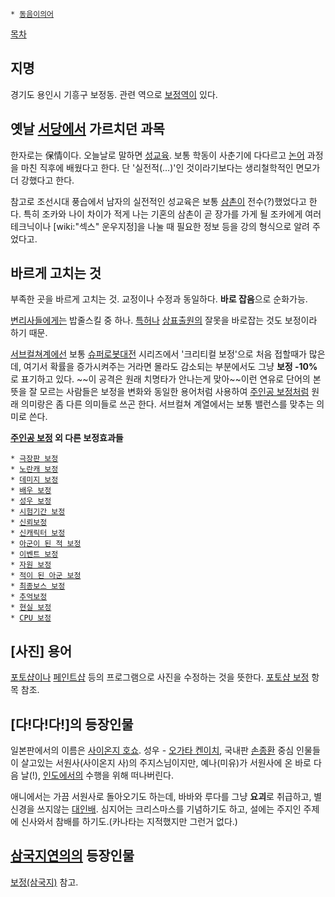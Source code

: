  * [[동음이의어]]

[[목차]]
== 지명 ==
경기도 용인시 기흥구 보정동. 관련 역으로 [[보정역]]이 있다.

== 옛날 [[서당]]에서 가르치던 과목 ==
한자로는 保情이다. 오늘날로 말하면 [[성교육]]. 보통 학동이 사춘기에 다다르고 [[논어]] 과정을 마친 직후에 배웠다고 한다. 단 '실전적(…)'인 것이라기보다는 생리철학적인 면모가 더 강했다고 한다.

참고로 조선시대 풍습에서 남자의 실전적인 성교육은 보통 [[삼촌]]이 전수(?)했었다고 한다. 특히 조카와 나이 차이가 적게 나는 기혼의 삼촌이 곧 장가를 가게 될 조카에게 여러 테크닉이나 [wiki:"섹스" 운우지정]을 나눌 때 필요한 정보 등을 강의 형식으로 알려 주었다고.

== 바르게 고치는 것 ==
부족한 곳을 바르게 고치는 것. 교정이나 수정과 동일하다.
'''바로 잡음'''으로 순화가능.

[[변리사]]들에게는 밥줄스킬 중 하나. [[특허]]나 [[상표]]출원의 잘못을 바로잡는 것도 보정이라 하기 때문.

[[서브컬쳐]]계에선 보통 [[슈퍼로봇대전]] 시리즈에서 '크리티컬 보정'으로 처음 접할때가 많은데, 여기서 확률을 증가시켜주는 거라면 몰라도 감소되는 부분에서도 그냥 '''보정 -10%'''로 표기하고 있다. ~~이 공격은 원래 치명타가 안나는게 맞아~~이런 연유로 단어의 본 뜻을 잘 모르는 사람들은 보정을 변화와 동일한 용어처럼 사용하여 [[주인공 보정]]처럼 원래 의미랑은 좀 다른 의미들로 쓰곤 한다. 서브컬쳐 계열에서는 보통 밸런스를 맞추는 의미로 쓴다.

'''[[주인공 보정]] 외 다른 보정효과들'''

 * [[극장판 보정]]
 * [[노란캐 보정]]
 * [[데미지 보정]]
 * [[배우 보정]]
 * [[성우 보정]]
 * [[시험기간 보정]]
 * [[신뢰보정]]
 * [[신캐릭터 보정]]
 * [[아군이 된 적 보정]]
 * [[이벤트 보정]]
 * [[자원 보정]]
 * [[적이 된 아군 보정]]
 * [[최종보스 보정]]
 * [[추억보정]]
 * [[현실 보정]]
 * [[CPU 보정]]

== [사진] 용어 ==
[[포토샵]]이나 [[페인트샵]] 등의 프로그램으로 사진을 수정하는 것을 뜻한다. [[포토샵 보정]] 항목 참조.

== [다!다!다!]의 등장인물 ==
일본판에서의 이름은 [[사이온지 호쇼]]. 성우 - [[오가타 켄이치]], 국내판 [[손종환]]
중심 인물들이 살고있는 서원사(사이온지 사)의 주지스님이지만, 예나(미유)가 서원사에 온 바로 다음 날(!), [[인도]]에서의 수행을 위해 떠나버린다.

애니에서는 가끔 서원사로 돌아오기도 하는데, 바바와 루다를 그냥 '''요괴'''로 취급하고, 별 신경을 쓰지않는 [[대인배]]. 심지어는 크리스마스를 기념하기도 하고, 설에는 주지인 주제에 신사와서 참배를 하기도.(카나타는 지적했지만 그런거 없다.)

== [[삼국지연의]]의 등장인물 ==
[[보정(삼국지)]] 참고.
